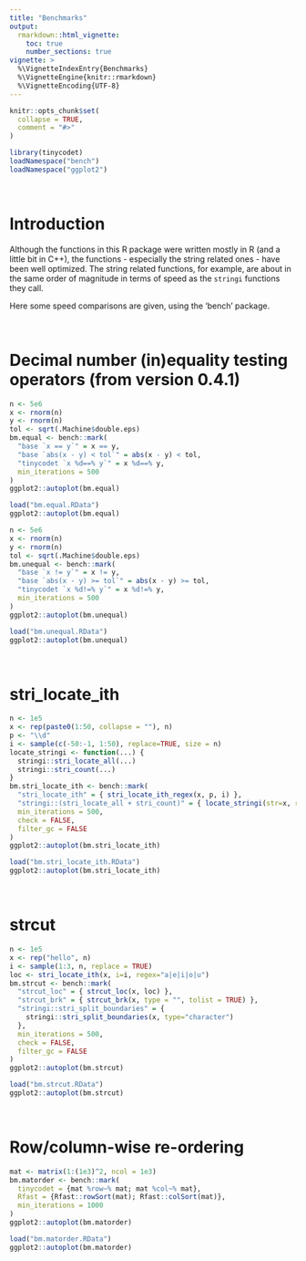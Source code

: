 ```yaml
---
title: "Benchmarks"
output:
  rmarkdown::html_vignette:
    toc: true
    number_sections: true
vignette: >
  %\VignetteIndexEntry{Benchmarks}
  %\VignetteEngine{knitr::rmarkdown}
  %\VignetteEncoding{UTF-8}
---
```


```r
knitr::opts_chunk$set(
  collapse = TRUE,
  comment = "#>"
)
```

```r
library(tinycodet)
loadNamespace("bench")
loadNamespace("ggplot2")
```

&nbsp;

# Introduction

Although the functions in this R package were written mostly in R (and a little bit in C++), the functions - especially the string related ones - have been well optimized. The string related functions, for example, are about in the same order of magnitude in terms of speed as the `stringi` functions they call.


Here some speed comparisons are given, using the 'bench' package.

&nbsp;


# Decimal number (in)equality testing operators (from version 0.4.1)

```r
n <- 5e6
x <- rnorm(n)
y <- rnorm(n)
tol <- sqrt(.Machine$double.eps)
bm.equal <- bench::mark(
  "base `x == y`" = x == y,
  "base `abs(x - y) < tol`" = abs(x - y) < tol,
  "tinycodet `x %d==% y`" = x %d==% y,
  min_iterations = 500
)
ggplot2::autoplot(bm.equal)
```


```r
load("bm.equal.RData")
ggplot2::autoplot(bm.equal)
```


```r
n <- 5e6
x <- rnorm(n)
y <- rnorm(n)
tol <- sqrt(.Machine$double.eps)
bm.unequal <- bench::mark(
  "base `x != y`" = x != y,
  "base `abs(x - y) >= tol`" = abs(x - y) >= tol,
  "tinycodet `x %d!=% y`" = x %d!=% y,
  min_iterations = 500
)
ggplot2::autoplot(bm.unequal)
```


```r
load("bm.unequal.RData")
ggplot2::autoplot(bm.unequal)
```

&nbsp;

# stri_locate_ith

```r
n <- 1e5
x <- rep(paste0(1:50, collapse = ""), n)
p <- "\\d"
i <- sample(c(-50:-1, 1:50), replace=TRUE, size = n)
locate_stringi <- function(...) {
  stringi::stri_locate_all(...)
  stringi::stri_count(...)
}
bm.stri_locate_ith <- bench::mark(
  "stri_locate_ith" = { stri_locate_ith_regex(x, p, i) },
  "stringi::(stri_locate_all + stri_count)" = { locate_stringi(str=x, regex = p) },
  min_iterations = 500,
  check = FALSE,
  filter_gc = FALSE
)
ggplot2::autoplot(bm.stri_locate_ith)
```

```r
load("bm.stri_locate_ith.RData")
ggplot2::autoplot(bm.stri_locate_ith)
```


&nbsp;

# strcut

```r
n <- 1e5
x <- rep("hello", n)
i <- sample(1:3, n, replace = TRUE)
loc <- stri_locate_ith(x, i=i, regex="a|e|i|o|u")
bm.strcut <- bench::mark(
  "strcut_loc" = { strcut_loc(x, loc) },
  "strcut_brk" = { strcut_brk(x, type = "", tolist = TRUE) },
  "stringi::stri_split_boundaries" = {
    stringi::stri_split_boundaries(x, type="character")
  },
  min_iterations = 500,
  check = FALSE,
  filter_gc = FALSE
)
ggplot2::autoplot(bm.strcut)
```

```r
load("bm.strcut.RData")
ggplot2::autoplot(bm.strcut)
```

&nbsp;

# Row/column-wise re-ordering

```r
mat <- matrix(1:(1e3)^2, ncol = 1e3)
bm.matorder <- bench::mark(
  tinycodet = {mat %row~% mat; mat %col~% mat},
  Rfast = {Rfast::rowSort(mat); Rfast::colSort(mat)},
  min_iterations = 1000
)
ggplot2::autoplot(bm.matorder)
```

```r
load("bm.matorder.RData")
ggplot2::autoplot(bm.matorder)
```

